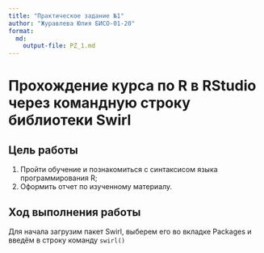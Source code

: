 ```yaml
---
title: "Практическое задание №1"
author: "Журавлева Юлия БИСО-01-20"
format: 
  md:
    output-file: PZ_1.md
---
```

# Прохождение курса по R в RStudio через командную строку библиотеки Swirl

## Цель работы

1.  Пройти обучение и познакомиться с синтаксисом языка программирования R;
2.  Оформить отчет по изученному материалу.

## Ход выполнения работы

Для начала загрузим пакет Swirl, выберем его во вкладке Packages и введём в строку команду `swirl()`